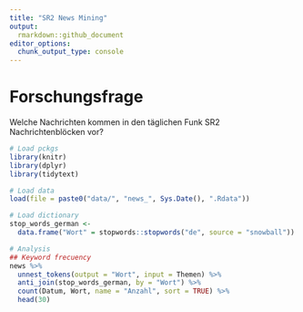 ```yaml
---
title: "SR2 News Mining"
output:
  rmarkdown::github_document
editor_options: 
  chunk_output_type: console
---
```


<!-- analysis.md is generated from analysis.Rmd -->

# Forschungsfrage
Welche Nachrichten kommen in den täglichen Funk SR2 Nachrichtenblöcken vor? 

```r
# Load pckgs
library(knitr)
library(dplyr)
library(tidytext)

# Load data
load(file = paste0("data/", "news_", Sys.Date(), ".Rdata"))
```

```r
# Load dictionary
stop_words_german <-
  data.frame("Wort" = stopwords::stopwords("de", source = "snowball"))

# Analysis
## Keyword frecuency
news %>%
  unnest_tokens(output = "Wort", input = Themen) %>% 
  anti_join(stop_words_german, by = "Wort") %>% 
  count(Datum, Wort, name = "Anzahl", sort = TRUE) %>% 
  head(30)

```


